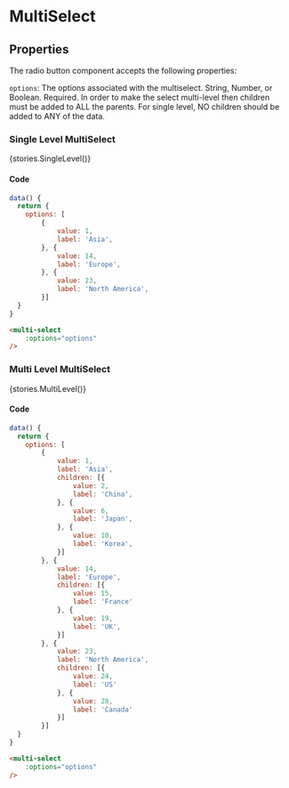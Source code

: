 
<Meta title="Components/MultiSelect" />

# MultiSelect

## Properties
The radio button component accepts the following properties:

`options`: The options associated with the multiselect. String, Number, or Boolean. Required. In order to make the select multi-level then children must be added to ALL the parents. For single level, NO children should be added to ANY of the data.

### Single Level MultiSelect

<Story name="Single Level MultiSelect">{stories.SingleLevel()}</Story>

#### Code

```js
data() {
  return {
    options: [
		{
			value: 1,
			label: 'Asia',
		}, {
			value: 14,
			label: 'Europe',
		}, {
			value: 23,
			label: 'North America',
		}]
  }
}
```

```html
<multi-select
	:options="options"
/>
```

### Multi Level MultiSelect

<Story name="Multi Level MultiSelect">{stories.MultiLevel()}</Story>

#### Code

```js
data() {
  return {
    options: [
		{
			value: 1,
			label: 'Asia',
			children: [{
				value: 2,
				label: 'China',
			}, {
				value: 6,
				label: 'Japan',
			}, {
				value: 10,
				label: 'Korea',
			}]
		}, {
			value: 14,
			label: 'Europe',
			children: [{
				value: 15,
				label: 'France'
			}, {
				value: 19,
				label: 'UK',
			}]
		}, {
			value: 23,
			label: 'North America',
			children: [{
				value: 24,
				label: 'US'
			}, {
				value: 28,
				label: 'Canada'
			}]
		}]
  }
}
```

```html
<multi-select
	:options="options"
/>
```